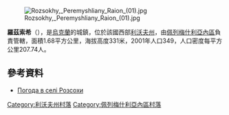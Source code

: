 [[Image:Rozsokhy,_Peremyshliany_Raion_(01).jpg|right]]

{{coord|49|35|20|N|24|30|57|E|scale:100000|display=title}}

'''羅茲索希'''（{{lang-uk|Розсохи}}），是[[烏克蘭|烏克蘭]]的城鎮，位於該國西部[[利沃夫州|利沃夫州]]，由[[佩列梅什利亞內區|佩列梅什利亞內區]]負責管轄，面積1.68平方公里，海拔高度331米，2001年人口349，人口密度每平方公里207.74人。

==參考資料==
* [http://weather.in.ua/ua/l'vovskaja/22611 Погода в селі Розсохи] {{Wayback|url=http://weather.in.ua/ua/l%27vovskaja/22611 |date=20211121000614 }}

[[Category:利沃夫州村落|Category:利沃夫州村落]]
[[Category:佩列梅什利亞內區村落|Category:佩列梅什利亞內區村落]]


{{Lviv-geo-stub}}